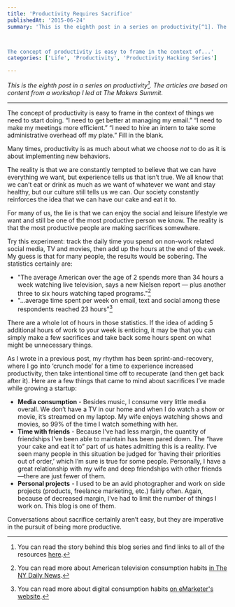```yaml
---
title: 'Productivity Requires Sacrifice'
publishedAt: '2015-06-24'
summary: 'This is the eighth post in a series on productivity[^1]. The articles are based on content from a workshop I led at The Makers Summit.



The concept of productivity is easy to frame in the context of...'
categories: ['Life', 'Productivity', 'Productivity Hacking Series']

---
```


*This is the eighth post in a series on productivity[^1]. The articles are based on content from a workshop I led at The Makers Summit.*

* * *

The concept of productivity is easy to frame in the context of things we need to start doing. “I need to get better at managing my email.” “I need to make my meetings more efficient.” “I need to hire an intern to take some administrative overhead off my plate.” Fill in the blank.

Many times, productivity is as much about what we choose *not* to do as it is about implementing new behaviors.

The reality is that we are constantly tempted to believe that we can have everything we want, but experience tells us that isn’t true. We all know that we can’t eat or drink as much as we want of whatever we want and stay healthy, but our culture still tells us we can. Our society constantly reinforces the idea that we can have our cake and eat it to.

For many of us, the lie is that we can enjoy the social and leisure lifestyle we want and still be one of the most productive person we know. The reality is that the most productive people are making sacrifices somewhere.

Try this experiment: track the daily time you spend on non-work related social media, TV and movies, then add up the hours at the end of the week. My guess is that for many people, the results would be sobering. The statistics certainly are:

-   "The average American over the age of 2 spends more than 34 hours a week watching live television, says a new Nielsen report — plus another three to six hours watching taped programs."[^2]
-   "...average time spent per week on email, text and social among these respondents reached 23 hours”[^3]

There are a whole lot of hours in those statistics. If the idea of adding 5 additional hours of work to your week is enticing, it may be that you can simply make a few sacrifices and take back some hours spent on what might be unnecessary things.

As I wrote in a previous post, my rhythm has been sprint-and-recovery, where I go into ‘crunch mode’ for a time to experience increased productivity, then take intentional time off to recuperate (and then get back after it). Here are a few things that came to mind about sacrifices I’ve made while growing a startup:

-   **Media consumption** - Besides music, I consume very little media overall. We don’t have a TV in our home and when I do watch a show or movie, it’s streamed on my laptop. My wife enjoys watching shows and movies, so 99% of the time I watch something with her.
-   **Time with friends** - Because I’ve had less margin, the quantity of friendships I’ve been able to maintain has been pared down. The “have your cake and eat it to” part of us hates admitting this is a reality. I’ve seen many people in this situation be judged for ‘having their priorities out of order,’ which I’m sure is true for some people. Personally, I have a great relationship with my wife and deep friendships with other friends—there are just fewer of them.
-   **Personal projects** - I used to be an avid photographer and work on side projects (products, freelance marketing, etc.) fairly often. Again, because of decreased margin, I’ve had to limit the number of things I work on. This blog is one of them.

Conversations about sacrifice certainly aren’t easy, but they are imperative in the pursuit of being more productive.

[^1]: You can read the story behind this blog series and find links to all of the resources [here](/blog/productivity-hacking-introduction).



[^2]: You can read more about American television consumption habits [in The NY Daily News](http://www.nydailynews.com/entertainment/tv-movies/americans-spend-34-hours-week-watching-tv-nielsen-numbers-article-1.1162285).



[^3]: You can read more about digital consumption habits [on eMarketer's website](http://www.emarketer.com/Article/Social-Usage-Involves-More-Platforms-More-Often/1010019#sthash.AVP74Ywz.dpuf).
